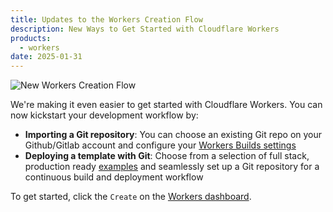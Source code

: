 ```yaml
---
title: Updates to the Workers Creation Flow 
description: New Ways to Get Started with Cloudflare Workers 
products:
  - workers
date: 2025-01-31
---
```


![New Workers Creation Flow](~/assets/images/workers/new-workers-creation-flow.png)

We're making it even easier to get started with Cloudflare Workers. You can now kickstart your development workflow by: 
* **Importing a Git repository**: You can choose an existing Git repo on your Github/Gitlab account and configure your [Workers Builds settings](https://developers.cloudflare.com/workers/ci-cd/builds/configuration/) 
* **Deploying a template with Git**: Choose from a selection of full stack, production ready [examples](https://github.com/cloudflare/templates) and seamlessly set up a Git repository for a continuous build and deployment workflow

To get started, click the `Create` on the [Workers dashboard](https://dash.cloudflare.com/?to=/:account/workers-and-pages/create). 
